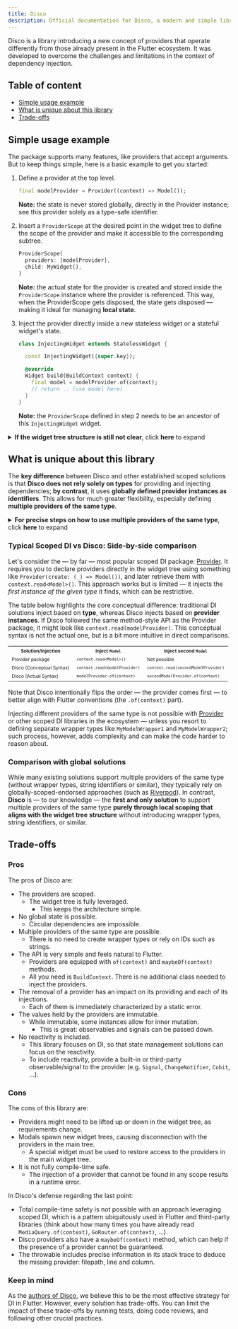 ```yaml
---
title: Disco
description: Official documentation for Disco, a modern and simple library for scoped dependency injection in Flutter.
---
```


Disco is a library introducing a new concept of providers that operate differently from those already present in the Flutter ecosystem. It was developed to overcome the challenges and limitations in the context of dependency injection.


## Table of content

- [Simple usage example](#simple-usage-example)
- [What is unique about this library](#what-is-unique-about-this-library)
- [Trade-offs](#trade-offs)

## Simple usage example

The package supports many features, like providers that accept arguments. But to keep things simple, here is a basic example to get you started:

1. Define a provider at the top level.

    ```dart {1}
    final modelProvider = Provider((context) => Model());
    ```

    **Note:** the state is never stored globally, directly in the Provider instance; see this provider solely as a type-safe identifier.

2. Insert a `ProviderScope` at the desired point in the widget tree to define the scope of the provider and make it accessible to the corresponding subtree.

    ```dart {1, 2, 3, 4}
    ProviderScope(
      providers: [modelProvider],
      child: MyWidget(),
    )
    ```

    **Note:** the actual state for the provider is created and stored inside the `ProviderScope` instance where the provider is referenced.
    This way, when the ProviderScope gets disposed, the state gets disposed — making it ideal for managing **local state**.

3. Inject the provider directly inside a new stateless widget or a stateful widget's state.

    ```dart {7}
    class InjectingWidget extends StatelessWidget {

      const InjectingWidget({super.key});

      @override
      Widget build(BuildContext context) {
        final model = modelProvider.of(context);
        // return .. (use model here)
      }
    }
    ```

    **Note:** the `ProviderScope` defined in step 2 needs to be an ancestor of this `InjectingWidget` widget.

<details>
<summary><strong>If the widget tree structure is still not clear</strong>, click <strong>here</strong> to expand</summary>

### Expanded: Widget tree structure

To make things clear, here is the widget tree structure from the example above, shown in the most detailed form:

* `modelProvider` — a globally defined provider

* `main` — the entry point of every Dart application, also global

  * ... — setup widget(s)

    * `ProviderScope` — *`modelProvider` is provided here*

      * `MyWidget` — the child defined in the second code snippet if you notice carefully

        * ... — widget(s)

          * `InjectingWidget` — *`modelProvider` is injected here*

            * ... — widget(s)

</details>

## What is unique about this library

The **key difference** between Disco and other established scoped solutions is that **Disco does not rely solely on types** for providing and injecting dependencies; **by contrast**, it uses **globally defined provider instances as identifiers**. This allows for much greater flexibility, especially defining **multiple providers of the same type**.

<details>
<summary><strong>For precise steps on how to use multiple providers of the same type</strong>, click <strong>here</strong> to expand</summary>

### Expanded: Multiple providers of the same type

1. Define multiple providers of the same generic type at the top level.

    ```dart {1, 2}
    final modelProvider = Provider((context) => Model());
    final secondModelProvider = Provider((context) => Model());
    ```

2. Insert a `ProviderScope` at the desired point in the widget tree to define the scope of the providers and make them accessible to the corresponding subtree.

    ```dart {1, 2, 3, 4}
    ProviderScope(
      providers: [modelProvider, secondModelProvider],
      child: MyWidget(),
    )
    ```

3. Inject the provider directly inside a new stateless widget or a stateful widget's state.

    ```dart {7, 8}
    class InjectingWidget extends StatelessWidget {

      const InjectingWidget({super.key});

      @override
      Widget build(BuildContext context) {
        final model = modelProvider.of(context);
        final secondModel = secondModelProvider.of(context);
        // return .. (use model and secondModel here)
      }
    }
    ```

Of course, the providers don’t need to be defined in the same scope to be used together, and they don’t need to be injected in the same widget either. This setup is just meant to demonstrate what’s possible.

</details>

### Typical Scoped DI vs Disco: Side-by-side comparison

Let's consider the — by far — most popular scoped DI package: [Provider](https://pub.dev/packages/provider). It requires you to declare providers directly in the widget tree using something like `Provider(create: (_) => Model())`, and later retrieve them with `context.read<Model>()`. This approach works but is limited — it injects the *first instance of the given type* it finds, which can be restrictive.

The table below highlights the core conceptual difference: traditional DI solutions inject based on **type**, whereas Disco injects based on **provider instances**. If Disco followed the same method-style API as the Provider package, it might look like `context.read(modelProvider)`. This conceptual syntax is not the actual one, but is a bit more intuitive in direct comparisons.

<table>
  <tr>
    <th><span style="font-size: 0.65em;">Solution/Injection</span></th>
    <th><span style="font-size: 0.65em;">Inject <code>Model</code></span></th>
    <th><span style="font-size: 0.65em;">Inject second <code>Model</code></span></th>
  </tr>
  <tr>
    <td><span style="font-size: 0.65em;">Provider package</span></td>
    <td><span style="font-size: 0.65em;"><code>context.read&lt;Model&gt;()</code></span></td>
    <td><span style="font-size: 0.65em;">Not possible</span></td>
  </tr>
  <tr>
    <td><span style="font-size: 0.65em;">Disco (Conceptual Syntax)</span></td>
    <td><span style="font-size: 0.65em;"><code>context.read(modelProvider)</code></span></td>
    <td><span style="font-size: 0.65em;"><code>context.read(secondModelProvider)</code></span></td>
  </tr>
  <tr>
    <td><span style="font-size: 0.65em;">Disco (Actual Syntax)</span></td>
    <td><span style="font-size: 0.65em;"><code>modelProvider.of(context)</code></span></td>
    <td><span style="font-size: 0.65em;"><code>secondModelProvider.of(context)</code></span></td>
  </tr>
</table>

Note that Disco intentionally flips the order — the provider comes first — to better align with Flutter conventions (the `.of(context)` part).

Injecting different providers of the same type is not possible with [Provider](https://pub.dev/packages/provider) or other scoped DI libraries in the ecosystem — unless you resort to defining separate wrapper types like `MyModelWrapper1` and `MyModelWrapper2`; such process, however, adds complexity and can make the code harder to reason about.

### Comparison with global solutions

While many existing solutions support multiple providers of the same type (without wrapper types, string identifiers or similar), they typically rely on globally-scoped-endorsed approaches (such as [Riverpod](https://pub.dev/packages/riverpod)). In contrast, **Disco** is — to our knowledge — the **first and only solution** to support multiple providers of the same type **purely through local scoping that aligns with the widget tree structure**  without introducing wrapper types, string identifiers, or similar.

## Trade-offs

### Pros

The pros of Disco are:

- The providers are scoped.
  - The widget tree is fully leveraged.
    - This keeps the architecture simple.
- No global state is possible.
  - Circular dependencies are impossible.
- Multiple providers of the same type are possible.
  - There is no need to create wrapper types or rely on IDs such as strings.
- The API is very simple and feels natural to Flutter.
  - Providers are equipped with `of(context)` and `maybeOf(context)` methods.
  - All you need is `BuildContext`. There is no additional class needed to inject the providers.
- The removal of a provider has an impact on its providing and each of its injections.
  - Each of them is immediately characterized by a static error.
- The values held by the providers are immutable.
  - While immutable, some instances allow for inner mutation.
    - This is great: observables and signals can be passed down.
- No reactivity is included.
  - This library focuses on DI, so that state management solutions can focus on the reactivity.
  - To include reactivity, provide a built-in or third-party observable/signal to the provider (e.g. `Signal`, `ChangeNotifier`, `Cubit`, ...).

### Cons

The cons of this library are:

- Providers might need to be lifted up or down in the widget tree, as requirements change.
- Modals spawn new widget trees, causing disconnection with the providers in the main tree.
  - A special widget must be used to restore access to the providers in the main widget tree.
- It is not fully compile-time safe.
  - The injection of a provider that cannot be found in any scope results in a runtime error.

In Disco's defense regarding the last point:

- Total compile-time safety is not possible with an approach leveraging scoped DI, which is a pattern ubiquitously used in Flutter and third-party libraries (think about how many times you have already read `MediaQuery.of(context)`, `GoRouter.of(context)`, ...).
- Disco providers also have a `maybeOf(context)` method, which can help if the presence of a provider cannot be guaranteed.
- The throwable includes precise information in its stack trace to deduce the missing provider: filepath, line and column.

### Keep in mind

As the <a href="/authors">authors of Disco</a>, we believe this to be the most effective strategy for DI in Flutter. However, every solution has trade-offs. You can limit the impact of these trade-offs by running tests, doing code reviews, and following other crucial practices.
